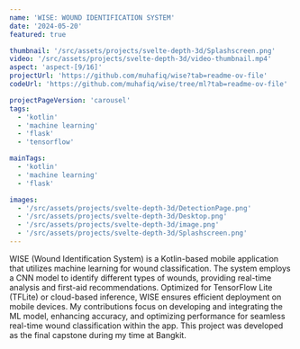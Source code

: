 ```yaml
---
name: 'WISE: WOUND IDENTIFICATION SYSTEM'
date: '2024-05-20'
featured: true

thumbnail: '/src/assets/projects/svelte-depth-3d/Splashscreen.png'
video: '/src/assets/projects/svelte-depth-3d/video-thumbnail.mp4'
aspect: 'aspect-[9/16]'
projectUrl: 'https://github.com/muhafiq/wise?tab=readme-ov-file'
codeUrl: 'https://github.com/muhafiq/wise/tree/ml?tab=readme-ov-file'

projectPageVersion: 'carousel'
tags:
  - 'kotlin'
  - 'machine learning'
  - 'flask'
  - 'tensorflow'

mainTags:
  - 'kotlin'
  - 'machine learning'
  - 'flask'

images:
  - '/src/assets/projects/svelte-depth-3d/DetectionPage.png'
  - '/src/assets/projects/svelte-depth-3d/Desktop.png'
  - '/src/assets/projects/svelte-depth-3d/image.png'
  - '/src/assets/projects/svelte-depth-3d/Splashscreen.png'
---
```


<ProjectGrid project={frontmatter}>
WISE (Wound Identification System) is a Kotlin-based mobile application that utilizes machine learning for wound classification. The system employs a CNN model to identify different types of wounds, providing real-time analysis and first-aid recommendations. Optimized for TensorFlow Lite (TFLite) or cloud-based inference, WISE ensures efficient deployment on mobile devices. My contributions focus on developing and integrating the ML model, enhancing accuracy, and optimizing performance for seamless real-time wound classification within the app. This project was developed as the final capstone during my time at Bangkit.

</ProjectGrid>